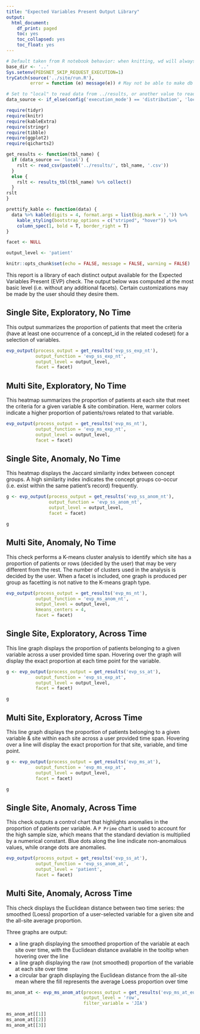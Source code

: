 ```yaml
---
title: "Expected Variables Present Output Library"
output:
  html_document:
    df_print: paged
    toc: yes
    toc_collapsed: yes
    toc_float: yes
---
```


```r
# Default taken from R notebook behavior: when knitting, wd will always be location of notebook
base_dir <- '..'
Sys.setenv(PEDSNET_SKIP_REQUEST_EXECUTION=1)
tryCatch(source('../site/run.R'),
         error = function (e) message(e)) # May not be able to make db connection

# Set to "local" to read data from ../results, or another value to read from db
data_source <- if_else(config('execution_mode') == 'distribution', 'local', 'not_local')

require(tidyr)
require(knitr)
require(kableExtra)
require(stringr)
require(tibble)
require(ggplot2)
require(qicharts2)

get_results <- function(tbl_name) {
  if (data_source == 'local') {
    rslt <- read_csv(paste0('../results/', tbl_name, '.csv'))
  }
  else {
    rslt <- results_tbl(tbl_name) %>% collect()
  }
rslt
}

prettify_kable <- function(data) {
  data %>% kable(digits = 4, format.args = list(big.mark = ',')) %>%
    kable_styling(bootstrap_options = c("striped", "hover")) %>%
    column_spec(1, bold = T, border_right = T)
}

facet <- NULL

output_level <- 'patient'

knitr::opts_chunk$set(echo = FALSE, message = FALSE, warning = FALSE)

```

This report is a library of each distinct output available for the Expected Variables Present (EVP) check. The output below was computed at the most basic level (i.e. without any additional facets). Certain customizations may be made by the user should they desire them.

## Single Site, Exploratory, No Time

This output summarizes the proportion of patients that meet the criteria (have at least one occurrence of a concept_id in the related codeset) for a selection of variables.

```r

evp_output(process_output = get_results('evp_ss_exp_nt'),
           output_function = 'evp_ss_exp_nt',
           output_level = output_level,
           facet = facet)

```

## Multi Site, Exploratory, No Time

This heatmap summarizes the proportion of patients at each site that meet the criteria for a given variable & site combination. Here, warmer colors indicate a higher proportion of patients/rows related to that variable.

```r

evp_output(process_output = get_results('evp_ms_nt'),
           output_function = 'evp_ms_exp_nt',
           output_level = output_level,
           facet = facet)

```

## Single Site, Anomaly, No Time

This heatmap displays the Jaccard similarity index between concept groups. A high similarity index indicates the concept groups co-occur (i.e. exist within the same patient's record) frequently.

```r

g <- evp_output(process_output = get_results('evp_ss_anom_nt'),
                output_function = 'evp_ss_anom_nt',
                output_level = output_level,
                facet = facet)

g

```

## Multi Site, Anomaly, No Time

This check performs a K-means cluster analysis to identify which site has a proportion of patients or rows (decided by the user) that may be very different from the rest. The number of clusters used in the analysis is decided by the user. When a facet is included, one graph is produced per group as facetting is not native to the K-means graph type.

```r

evp_output(process_output = get_results('evp_ms_nt'),
           output_function = 'evp_ms_anom_nt',
           output_level = output_level,
           kmeans_centers = 4,
           facet = facet)

```

## Single Site, Exploratory, Across Time

This line graph displays the proportion of patients belonging to a given variable across a user provided time span. Hovering over the graph will display the exact proportion at each time point for the variable.

```r

g <- evp_output(process_output = get_results('evp_ss_at'),
           output_function = 'evp_ss_exp_at',
           output_level = output_level,
           facet = facet)

g

```

## Multi Site, Exploratory, Across Time

This line graph displays the proportion of patients belonging to a given variable & site within each site across a user provided time span. Hovering over a line will display the exact proportion for that site, variable, and time point.

```r

g <- evp_output(process_output = get_results('evp_ms_at'),
           output_function = 'evp_ms_exp_at',
           output_level = output_level,
           facet = facet)

g
```

## Single Site, Anomaly, Across Time

This check outputs a control chart that highlights anomalies in the proportion of patients per variable. A `P Prime` chart is used to account for the high sample size, which means that the standard deviation is multiplied by a numerical constant. Blue dots along the line indicate non-anomalous values, while orange dots are anomalies.

```r

evp_output(process_output = get_results('evp_ss_at'),
           output_function = 'evp_ss_anom_at',
           output_level = 'patient',
           facet = facet)

```

## Multi Site, Anomaly, Across Time

This check displays the Euclidean distance between two time series: the smoothed (Loess) proportion of a user-selected variable for a given site and the all-site average proportion. 

Three graphs are output:

  * a line graph displaying the smoothed proportion of the variable at each site over time, with the Euclidean distance available in the tooltip when hovering over the line
  * a line graph displaying the raw (not smoothed) proportion of the variable at each site over time
  * a circular bar graph displaying the Euclidean distance from the all-site mean where the fill represents the average Loess proportion over time

```r

ms_anom_at <- evp_ms_anom_at(process_output = get_results('evp_ms_at_eucl'),
                             output_level = 'row',
                             filter_variable = 'JIA')

ms_anom_at[[1]]
ms_anom_at[[2]]
ms_anom_at[[3]]

```